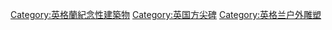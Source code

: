 [[Category:英格蘭紀念性建築物|Category:英格蘭紀念性建築物]]
[[Category:英国方尖碑|Category:英国方尖碑]]
[[Category:英格兰户外雕塑|Category:英格兰户外雕塑]]